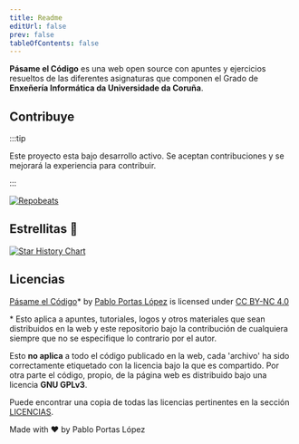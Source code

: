 ```yaml
---
title: Readme
editUrl: false
prev: false
tableOfContents: false
---
```



**Pásame el Código** es una web open source con apuntes y ejercicios resueltos de las diferentes asignaturas que componen el Grado de **Enxeñería Informática da Universidade da Coruña**.


## Contribuye

:::tip

Este proyecto esta bajo desarrollo activo. Se aceptan contribuciones y se mejorará la experiencia para contribuir.

:::

[![Repobeats](https://repobeats.axiom.co/api/embed/a8e143aa3070146b890d78a36acf3f2547e686c1.svg)](https://github.com/TeenBiscuits/Pasame-Codigo/pulse)


## Estrellitas 🌟

[![Star History Chart](https://api.star-history.com/svg?repos=TeenBiscuits/Pasame-Codigo&type=Date)](https://star-history.com/#TeenBiscuits/Pasame-Codigo&Date)

## Licencias

[Pásame el Código](https://pc.pablopl.dev/)* by [Pablo Portas López](https://github.com/TeenBiscuits) is licensed under [CC BY-NC 4.0](https://creativecommons.org/licenses/by-nc/4.0/?ref=chooser-v1)

\* Esto aplica a apuntes, tutoriales, logos y otros materiales que sean distribuidos en la web y este repositorio bajo la contribución de cualquiera siempre que no se especifique lo contrario por el autor.

Esto **no aplica** a todo el código publicado en la web, cada 'archivo' ha sido correctamente etiquetado con la licencia bajo la que es compartido. Por otra parte el código, propio, de la página web es distribuido bajo una licencia **GNU GPLv3**.

Puede encontrar una copia de todas las licencias pertinentes en la sección [LICENCIAS](./licencias).

<AboutMe>

Made with ❤️ by Pablo Portas López

</AboutMe>
